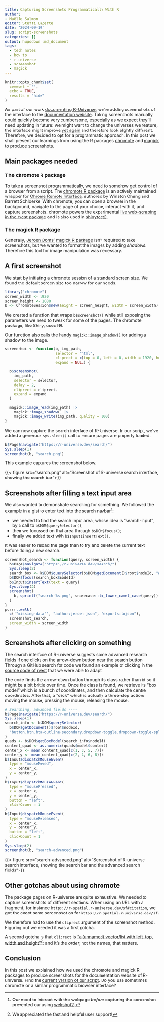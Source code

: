 ```yaml
---
title: Capturing Screenshots Programmatically With R
author: 
- Maëlle Salmon
editor: Steffi LaZerte
date: '2024-09-10'
slug: script-screenshots
categories: []
output: hugodown::md_document
tags:
  - tech notes
  - how to
  - r-universe
  - screenshot
  - magick
---
```


```r
knitr::opts_chunk$set(
  comment = '',
  echo = TRUE,
  results = "hide"
)
```
As part of our work [documenting R-Universe](/blog/2024/04/12/gsod-announcement/), 
we're adding screenshots of the interface to the [documentation website](https://docs.r-universe.org).
Taking screenshots manually could quickly become very cumbersome, especially as we expect they'll need updating in future: we might want to change the universes we feature, the interface might improve [yet again](/blog/2024/06/12/runiverse-frontend/) and therefore look slightly different.
Therefore, we decided to opt for a programmatic approach.
In this post we shall present our learnings from using the R packages [chromote](https://rstudio.github.io/chromote/) and [magick](https://docs.ropensci.org/magick/) to produce screenshots.

## Main packages needed

### The chromote R package

To take a screenshot programmatically, we need to somehow get control of a browser from a script.
The [chromote R package](https://rstudio.github.io/chromote/) is an actively maintained wrapper for [Chrome Remote Interface](https://github.com/cyrus-and/chrome-remote-interface), authored by Winston Chang and Barrett Schloerke.
With chromote, you can open a browser in the background, navigate to the page of your choice, interact with it, and capture screenshots.
chromote powers the experimental [live web-scraping in the rvest package](https://rvest.tidyverse.org/reference/read_html_live.html) and is also used in [shinytest2](https://rstudio.github.io/shinytest2/).

### The magick R package

Generally, [Jeroen Ooms'](/author/jeroen-ooms) [magick R package](https://docs.ropensci.org/magick/) isn't required to take screenshots, but we wanted to format the images by adding _shadows_. 
Therefore this tool for image manipulation was necessary.

## A first screenshot

We start by initiating a chromote session of a standard screen size.
We found the default screen size too narrow for our needs.

```r
library("chromote")
screen_width <- 1920
screen_height <- 1080
b <- ChromoteSession$new(height = screen_height, width = screen_width)
```

We created a function that wraps `b$screenshot()` while still exposing 
the parameters we need to tweak for some of the pages.
The chromote package, like Shiny, uses R6.

Our function also calls the handy [`magick::image_shadow()`](https://docs.ropensci.org/magick/reference/composite.html) for adding a shadow to the image.

```r
screenshot <- function(b, img_path,
                       selector = "html",
                       cliprect = c(top = 0, left = 0, width = 1920, height = 1080),
                       expand = NULL) {

  b$screenshot(
    img_path,
    selector = selector,
    delay = 2,
    cliprect = cliprect,
    expand = expand
  )

  magick::image_read(img_path) |>
    magick::image_shadow() |>
    magick::image_write(img_path, quality = 100)
}
```

We can now capture the search interface of R-Universe.
In our script, we've added a generous `Sys.sleep()` call to ensure pages are properly loaded.

```r
b$Page$navigate("https://r-universe.dev/search/")
Sys.sleep(1)
screenshot(b, "search.png")
```

This example captures the screenshot below.

{{< figure src="search.png" alt="Screenshot of R-universe search interface, showing the search bar">}}

## Screenshots after filling a text input area

We also wanted to demonstrate searching for something.
We followed the example in a [gist](https://gist.github.com/oganm/50a8020f718842aa3eee04dcfd57c198) to enter text into the search navbar[^action]: 

- we needed to find the search input area, whose idea is "search-input", by a call to `b$DOM$querySelector()`;
- then we focussed on that area through `b$DOM$focus()`;
- finally we added text with `b$Input$insertText()`.

It was easier to reload the page than to try and delete the current text before doing a new search.

```r
screenshot_search <- function(query, screen_width) {
  b$Page$navigate("https://r-universe.dev/search/")
  Sys.sleep(2)
  search_box <- b$DOM$querySelector(b$DOM$getDocument()$root$nodeId, "#search-input")
  b$DOM$focus(search_box$nodeId)
  b$Input$insertText(text = query)
  Sys.sleep(2)
  screenshot(
    b, sprintf("search-%s.png", snakecase::to_lower_camel_case(query))
  )
}
purrr::walk(
  c('"missing-data"', "author:jeroen json", "exports:tojson"),
  screenshot_search,
  screen_width = screen_width
)
```

[^action]: Our need to interact with the webpage *before* capturing the screenshot prevented our using [webshot2](https://rstudio.github.io/webshot2/).

## Screenshots after clicking on something

The search interface of R-universe suggests some advanced research fields if one clicks on the arrow-down button near the search button.
Through a GitHub search for code we found an example of clicking in the [source code of rvest](https://github.com/tidyverse/rvest/blob/c9be5b8dd9d672e84dd0dc515e3a37ab5c03111f/R/live.R#L145) that we were able to adapt.

The code finds the arrow-down button through its class rather than id so it might be a bit brittle over time.
Once the class is found, we retrieve its "box model" which is a bunch of coordinates, and then calculate the centre coordinates.
After that, a "click" which is actually a three-step action: moving the mouse, pressing the mouse, releasing the mouse.


```r
# Searching, advanced fields ----
b$Page$navigate("https://r-universe.dev/search/")
Sys.sleep(1)
search_info <- b$DOM$querySelector(
  b$DOM$getDocument()$root$nodeId,
  "button.btn.btn-outline-secondary.dropdown-toggle.dropdown-toggle-split"
)
quads <- b$DOM$getBoxModel(search_info$nodeId)
content_quad <- as.numeric(quads$model$content)
center_x <- mean(content_quad[c(1, 3, 5, 7)])
center_y <- mean(content_quad[c(2, 4, 6, 8)])
b$Input$dispatchMouseEvent(
  type = "mouseMoved",
  x = center_x,
  y = center_y,
)
b$Input$dispatchMouseEvent(
  type = "mousePressed",
  x = center_x,
  y = center_y,
  button = "left",
  clickCount = 1
)
b$Input$dispatchMouseEvent(
  type = "mouseReleased",
  x = center_x,
  y = center_y,
  button = "left",
  clickCount = 1
)
Sys.sleep(2)
screenshot(b, "search-advanced.png")
```

{{< figure src="search-advanced.png" alt="Screenshot of R-universe search interface, showing the search bar and the advanced search fields">}}

## Other gotchas about using chromote

The package pages on R-universe are quite exhaustive. 
We needed to capture screenshots of different sections.
When using an URL with a fragment, for instance `https://r-spatial.r-universe.dev/sf#citation`, 
we got the exact same screenshot as for `https://r-spatial.r-universe.dev/sf`.

We therefore had to use the `cliprect` argument of the screenshot method.
Figuring out we needed it was a first gotcha.

A second gotcha is that `cliprect` is ["a (unnamed) vector/list with left, top, width and height"](https://github.com/rstudio/chromote/issues/168#issuecomment-2302422282)[^support]:
and it's the *order*, not the names, that matters.

[^support]: We appreciated the fast and helpful user support!

## Conclusion

In this post we explained how we used the chromote and magick R packages to produce screenshots for the documentation website of R-universe.
Find the [current version of our script](https://github.com/r-universe-org/hitchhikers-guide/blob/main/R/screenshots.R).
Do you use sometimes chromote or a similar programmatic browser interface?